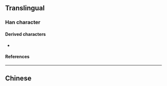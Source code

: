 {{also|汜}}
{{character info}}
==Translingual==

===Han character===
{{Han char|rn=85|rad=水|as=07|sn=10|four=31117|canj=ESLL|ids=⿰氵𦣞(GHT),⿰氵𦣝(K)}}

====Derived characters====
* {{l|mul|[[𦶜]]}}

====References====
{{Han ref|kx=0619.310|dkj=17366|hdz=31603.020|uh=6D0D}}

----

==Chinese==
{{zh-see|汜}}